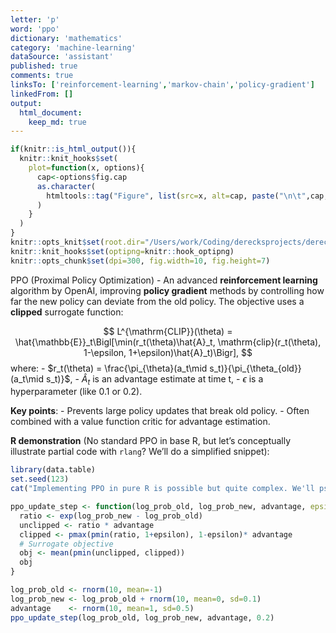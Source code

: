 ```yaml
---
letter: 'p'
word: 'ppo'
dictionary: 'mathematics'
category: 'machine-learning'
dataSource: 'assistant'
published: true
comments: true
linksTo: ['reinforcement-learning','markov-chain','policy-gradient']
linkedFrom: []
output:
  html_document:
    keep_md: true
---
```


```r
if(knitr::is_html_output()){
  knitr::knit_hooks$set(
    plot=function(x, options){
      cap<-options$fig.cap
      as.character(
        htmltools::tag("Figure", list(src=x, alt=cap, paste("\n\t",cap,"\n",sep="")))
      )
    }
  )
}
knitr::opts_knit$set(root.dir="/Users/work/Coding/derecksprojects/derecksnotes.com-playground/derecksnotes.com/client/src/app/dictionaries/mathematics/definitions")
knitr::knit_hooks$set(optipng=knitr::hook_optipng)
knitr::opts_chunk$set(dpi=300, fig.width=10, fig.height=7)
```

<a id="ppo">PPO (Proximal Policy Optimization)</a> - An advanced **reinforcement learning** algorithm by OpenAI, improving **policy gradient** methods by controlling how far the new policy can deviate from the old policy. The objective uses a **clipped** surrogate function:

$$
L^{\mathrm{CLIP}}(\theta) = \hat{\mathbb{E}}_t\Bigl[\min(r_t(\theta)\hat{A}_t, \mathrm{clip}(r_t(\theta), 1-\epsilon, 1+\epsilon)\hat{A}_t)\Bigr],
$$
where:
- $r_t(\theta) = \frac{\pi_{\theta}(a_t\mid s_t)}{\pi_{\theta_{old}}(a_t\mid s_t)}$,
- $\hat{A}_t$ is an advantage estimate at time t,
- $\epsilon$ is a hyperparameter (like 0.1 or 0.2).

**Key points**:
- Prevents large policy updates that break old policy.
- Often combined with a value function critic for advantage estimation.

**R demonstration** (No standard PPO in base R, but let's conceptually illustrate partial code with `rlang`? We'll do a simplified snippet):

```r
library(data.table)
set.seed(123)
cat("Implementing PPO in pure R is possible but quite complex. We'll pseudo-code a single update step:")

ppo_update_step <- function(log_prob_old, log_prob_new, advantage, epsilon=0.2) {
  ratio <- exp(log_prob_new - log_prob_old)
  unclipped <- ratio * advantage
  clipped <- pmax(pmin(ratio, 1+epsilon), 1-epsilon)* advantage
  # Surrogate objective
  obj <- mean(pmin(unclipped, clipped))
  obj
}

log_prob_old <- rnorm(10, mean=-1)
log_prob_new <- log_prob_old + rnorm(10, mean=0, sd=0.1)
advantage    <- rnorm(10, mean=1, sd=0.5)
ppo_update_step(log_prob_old, log_prob_new, advantage, 0.2)
```
